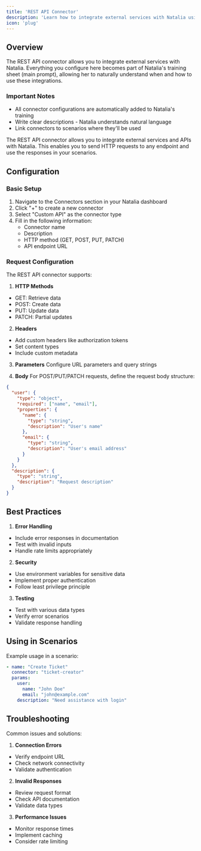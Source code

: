 ```yaml
---
title: 'REST API Connector'
description: 'Learn how to integrate external services with Natalia using the REST API connector'
icon: 'plug'
---
```


## Overview

The REST API connector allows you to integrate external services with Natalia. Everything you configure here becomes part of Natalia's training sheet (main prompt), allowing her to naturally understand when and how to use these integrations.

### Important Notes
- All connector configurations are automatically added to Natalia's training
- Write clear descriptions - Natalia understands natural language
- Link connectors to scenarios where they'll be used

The REST API connector allows you to integrate external services and APIs with Natalia. This enables you to send HTTP requests to any endpoint and use the responses in your scenarios.

## Configuration

### Basic Setup

1. Navigate to the Connectors section in your Natalia dashboard
2. Click "+" to create a new connector
3. Select "Custom API" as the connector type
4. Fill in the following information:
   - Connector name
   - Description
   - HTTP method (GET, POST, PUT, PATCH)
   - API endpoint URL

### Request Configuration

The REST API connector supports:

1. **HTTP Methods**
- GET: Retrieve data
- POST: Create data
- PUT: Update data
- PATCH: Partial updates

2. **Headers**
- Add custom headers like authorization tokens
- Set content types
- Include custom metadata

3. **Parameters**
Configure URL parameters and query strings

4. **Body**
For POST/PUT/PATCH requests, define the request body structure:
```json
{
  "user": {
    "type": "object",
    "required": ["name", "email"],
    "properties": {
      "name": {
        "type": "string",
        "description": "User's name"
      },
      "email": {
        "type": "string",
        "description": "User's email address"
      }
    }
  },
  "description": {
    "type": "string",
    "description": "Request description"
  }
}
```

## Best Practices

1. **Error Handling**
- Include error responses in documentation
- Test with invalid inputs
- Handle rate limits appropriately

2. **Security**
- Use environment variables for sensitive data
- Implement proper authentication
- Follow least privilege principle

3. **Testing**
- Test with various data types
- Verify error scenarios
- Validate response handling

## Using in Scenarios

Example usage in a scenario:
```yaml
- name: "Create Ticket"
  connector: "ticket-creator"
  params:
    user:
      name: "John Doe"
      email: "john@example.com"
    description: "Need assistance with login"
```

## Troubleshooting

Common issues and solutions:

1. **Connection Errors**
- Verify endpoint URL
- Check network connectivity
- Validate authentication

2. **Invalid Responses**
- Review request format
- Check API documentation
- Validate data types

3. **Performance Issues**
- Monitor response times
- Implement caching
- Consider rate limiting